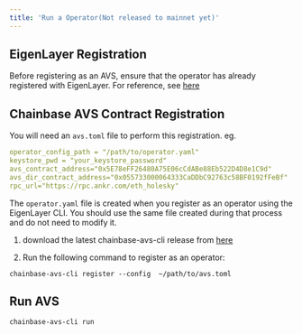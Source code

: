 ```yaml
---
title: 'Run a Operator(Not released to mainnet yet)'
---
```


## EigenLayer Registration

Before registering as an AVS, ensure that the operator has already registered with EigenLayer. 
For reference, see [here](https://docs.eigenlayer.xyz/eigenlayer/operator-guides/operator-installation)

## Chainbase AVS Contract Registration

You will need an `avs.toml` file to perform this registration. eg.

```yaml
operator_config_path = "/path/to/operator.yaml"
keystore_pwd = "your_keystore_password"
avs_contract_address="0x5E78eFF26480A75E06cCdABe88Eb522D4D8e1C9d"
avs_dir_contract_address="0x055733000064333CaDDbC92763c58BF0192fFeBf"
rpc_url="https://rpc.ankr.com/eth_holesky"
```

The `operator.yaml` file is created when you register as an operator using the EigenLayer CLI. You should use the same file created during that process and do not need to modify it.

1. download the latest chainbase-avs-cli release from [here](https://github.com/chainbase-labs/chainbase-avs-contracts/releases)


2. Run the following command to register as an operator:

```
chainbase-avs-cli register --config  ~/path/to/avs.toml
``` 

## Run AVS

```bash
chainbase-avs-cli run
```